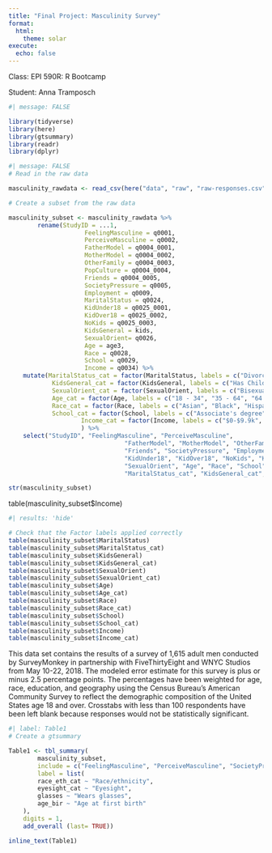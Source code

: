 ```yaml
---
title: "Final Project: Masculinity Survey"
format: 
  html:
    theme: solar
execute:
  echo: false
---
```

Class: EPI 590R: R Bootcamp

Student: Anna Tramposch

``` r
#| message: FALSE

library(tidyverse)
library(here)
library(gtsummary)
library(readr)
library(dplyr)
```

``` r
#| message: FALSE
# Read in the raw data

masculinity_rawdata <- read_csv(here("data", "raw", "raw-responses.csv"))
```

```r
# Create a subset from the raw data

masculinity_subset <- masculinity_rawdata %>%
		rename(StudyID = ...1,
					 FeelingMasculine = q0001,
					 PerceiveMasculine = q0002,
					 FatherModel = q0004_0001,
					 MotherModel = q0004_0002,
					 OtherFamily = q0004_0003,
					 PopCulture = q0004_0004,
					 Friends = q0004_0005,
					 SocietyPressure = q0005,
					 Employment = q0009,
					 MaritalStatus = q0024,
					 KidUnder18 = q0025_0001,
					 KidOver18 = q0025_0002,
					 NoKids = q0025_0003,
					 KidsGeneral = kids,
					 SexualOrient= q0026,
					 Age = age3,
					 Race = q0028,
					 School = q0029,
					 Income = q0034) %>%
	mutate(MaritalStatus_cat = factor(MaritalStatus, labels = c("Divorced", "Married", "Never married", "No answer", "Separated", "Widowed")),
        	KidsGeneral_cat = factor(KidsGeneral, labels = c("Has Children", "No Children")),
        	SexualOrient_cat = factor(SexualOrient, labels = c("Bisexual", "Gay", "No answer","Other", "Straight")),
        	Age_cat = factor(Age, labels = c("18 - 34", "35 - 64", "64 and up")),
        	Race_cat = factor(Race, labels = c("Asian", "Black", "Hispanic", "Other", "White")),
        	School_cat = factor(School, labels = c("Associate's degree", "College graudate", "Did not complete high school", "High school or G.E.D", "Post graduate degree", "Some college")),
					Income_cat = factor(Income, labels = c("$0-$9.9k", "$10k - $24.9k", "$100k - 124.9k", "$125k - $149.9k", "$150k - $174.9k", "$175k - $199.9k", "$200k plus", "$25k - $49.9k", "$50k - $74.9k", "$75k - $99.9k", "No answer"))
					) %>%
	select("StudyID", "FeelingMasculine", "PerceiveMasculine",
								"FatherModel", "MotherModel", "OtherFamily", "PopCulture",
								"Friends", "SocietyPressure", "Employment", "MaritalStatus", 
								"KidUnder18", "KidOver18", "NoKids", "KidsGeneral",
								"SexualOrient", "Age", "Race", "School", "Income", 
								"MaritalStatus_cat", "KidsGeneral_cat", "SexualOrient_cat", "Age_cat", "Race_cat", "School_cat", "Income_cat")

str(masculinity_subset)

```

table(masculinity_subset$Income)

``` r
#| results: 'hide'

# Check that the Factor labels applied correctly
table(masculinity_subset$MaritalStatus)
table(masculinity_subset$MaritalStatus_cat)
table(masculinity_subset$KidsGeneral)
table(masculinity_subset$KidsGeneral_cat)
table(masculinity_subset$SexualOrient)
table(masculinity_subset$SexualOrient_cat)
table(masculinity_subset$Age)
table(masculinity_subset$Age_cat)
table(masculinity_subset$Race)
table(masculinity_subset$Race_cat)
table(masculinity_subset$School)
table(masculinity_subset$School_cat)
table(masculinity_subset$Income)
table(masculinity_subset$Income_cat)
```

This data set contains the results of a survey of 1,615 adult men conducted by SurveyMonkey in partnership with FiveThirtyEight and WNYC Studios from May 10-22, 2018. The modeled error estimate for this survey is plus or minus 2.5 percentage points. The percentages have been weighted for age, race, education, and geography using the Census Bureau’s American Community Survey to reflect the demographic composition of the United States age 18 and over. Crosstabs with less than 100 respondents have been left blank because responses would not be statistically significant.

``` r
#| label: Table1
# Create a gtsummary

Table1 <- tbl_summary(
		masculinity_subset,
		include = c("FeelingMasculine", "PerceiveMasculine", "SocietyPressure", "MaritalStatus_cat", "KidsGeneral_cat", "SexualOrient_cat", "Age_cat", "Race_cat", "School_cat", "Income_cat"),
		label = list(
		race_eth_cat ~ "Race/ethnicity",
		eyesight_cat ~ "Eyesight",
		glasses ~ "Wears glasses",
		age_bir ~ "Age at first birth"
	),
	digits = 1,
	add_overall (last= TRUE))

inline_text(Table1)




```



